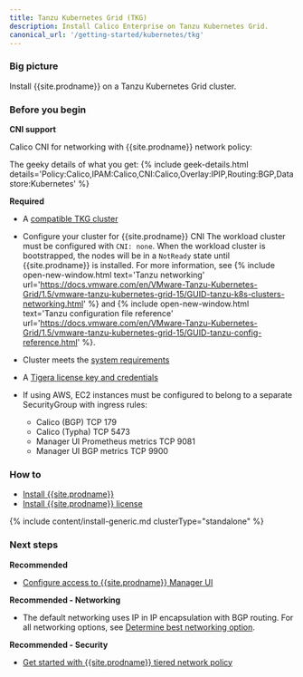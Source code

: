 ```yaml
---
title: Tanzu Kubernetes Grid (TKG) 
description: Install Calico Enterprise on Tanzu Kubernetes Grid.
canonical_url: '/getting-started/kubernetes/tkg'
---
```


### Big picture

Install {{site.prodname}} on a Tanzu Kubernetes Grid cluster.

### Before you begin

**CNI support**

Calico CNI for networking with {{site.prodname}} network policy:

The geeky details of what you get:
{% include geek-details.html details='Policy:Calico,IPAM:Calico,CNI:Calico,Overlay:IPIP,Routing:BGP,Datastore:Kubernetes' %}

**Required**

- A [compatible TKG cluster]({{site.baseurl}}/getting-started/compatibility#tkg)
- Configure your cluster for {{site.prodname}} CNI
   The workload cluster must be configured with `CNI: none`. When the workload cluster is bootstrapped, the nodes will be in a `NotReady` state until {{site.prodname}} is installed. For more information, see {% include open-new-window.html text='Tanzu networking' url='https://docs.vmware.com/en/VMware-Tanzu-Kubernetes-Grid/1.5/vmware-tanzu-kubernetes-grid-15/GUID-tanzu-k8s-clusters-networking.html' %} and {% include open-new-window.html text='Tanzu configuration file reference' url='https://docs.vmware.com/en/VMware-Tanzu-Kubernetes-Grid/1.5/vmware-tanzu-kubernetes-grid-15/GUID-tanzu-config-reference.html' %}.

- Cluster meets the [system requirements]({{site.baseurl}}/getting-started/kubernetes/requirements)
- A [Tigera license key and credentials]({{site.baseurl}}/getting-started/calico-enterprise)
- If using AWS, EC2 instances must be configured to belong to a separate SecurityGroup with ingress rules:
  - Calico (BGP) TCP 179
  - Calico (Typha) TCP 5473
  - Manager UI Prometheus metrics TCP 9081
  - Manager UI BGP metrics TCP 9900

### How to

- [Install {{site.prodname}}](#install-calico-enterprise)
- [Install {{site.prodname}} license](#install-calico-enterprise-license)

{% include content/install-generic.md clusterType="standalone" %}

### Next steps

**Recommended**

- [Configure access to {{site.prodname}} Manager UI]({{site.baseurl}}/getting-started/cnx/access-the-manager)

**Recommended - Networking**

- The default networking uses IP in IP encapsulation with BGP routing. For all networking options, see [Determine best networking option]({{site.baseurl}}/networking/determine-best-networking).

**Recommended - Security**

- [Get started with {{site.prodname}} tiered network policy]({{site.baseurl}}/security/tiered-policy)

